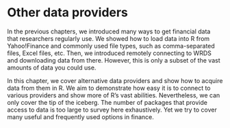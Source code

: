 # Other data providers

In the previous chapters, we introduced many ways to get financial data that researchers regularly use. We showed how to load data into R from Yahoo!Finance and commonly used file types, such as comma-separated files, Excel files, etc. Then, we introduced remotely connecting to WRDS and downloading data from there. However, this is only a subset of the vast amounts of data you could use.

In this chapter, we cover alternative data providers and show how to acquire data from them in R. We aim to demonstrate how easy it is to connect to various providers and show more of R's vast abilities. Nevertheless, we can only cover the tip of the iceberg. The number of packages that provide access to data is too large to survey here exhaustively. Yet we try to cover many useful and frequently used options in finance. 

```r

```

